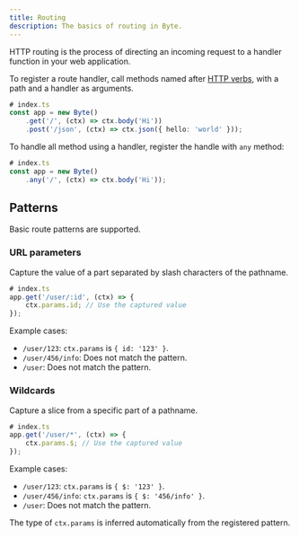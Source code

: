 ```yaml
---
title: Routing
description: The basics of routing in Byte.
---
```


HTTP routing is the process of directing an incoming request to a handler function in your web application.

To register a route handler, call methods named after [HTTP verbs](https://github.com/bit-js/byte/blob/main/src/core/utils/methods.ts), with a path and a handler as arguments.
```ts
# index.ts
const app = new Byte()
    .get('/', (ctx) => ctx.body('Hi'))
    .post('/json', (ctx) => ctx.json({ hello: 'world' }));
```

To handle all method using a handler, register the handle with `any` method:
```ts
# index.ts
const app = new Byte()
    .any('/', (ctx) => ctx.body('Hi'));
```

## Patterns
Basic route patterns are supported.

### URL parameters
Capture the value of a part separated by slash characters of the pathname.
```ts
# index.ts
app.get('/user/:id', (ctx) => {
    ctx.params.id; // Use the captured value
});
```

Example cases:
- `/user/123`: `ctx.params` is `{ id: '123' }`.
- `/user/456/info`: Does not match the pattern.
- `/user`: Does not match the pattern.

### Wildcards
Capture a slice from a specific part of a pathname.
```ts
# index.ts
app.get('/user/*', (ctx) => {
    ctx.params.$; // Use the captured value
});
```

Example cases:
- `/user/123`: `ctx.params` is `{ $: '123' }`.
- `/user/456/info`: `ctx.params` is `{ $: '456/info' }`.
- `/user`: Does not match the pattern.

The type of `ctx.params` is inferred automatically from the registered pattern.
